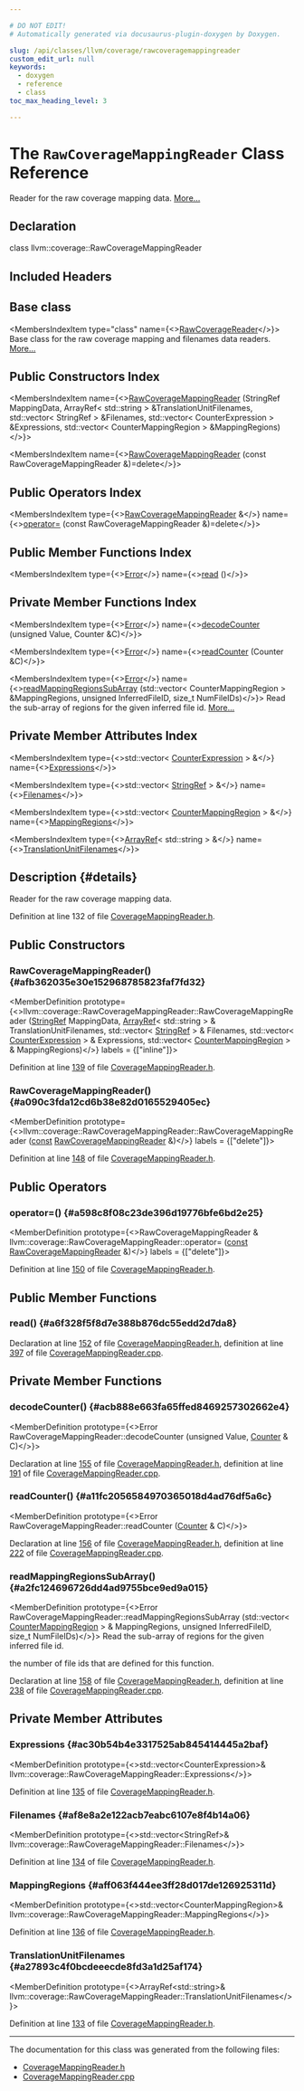 ```yaml
---

# DO NOT EDIT!
# Automatically generated via docusaurus-plugin-doxygen by Doxygen.

slug: /api/classes/llvm/coverage/rawcoveragemappingreader
custom_edit_url: null
keywords:
  - doxygen
  - reference
  - class
toc_max_heading_level: 3

---
```





# The `RawCoverageMappingReader` Class Reference

<DoxygenPage pluginConfig={pluginConfig}>

Reader for the raw coverage mapping data. <a href="#details">More...</a>

## Declaration

<CodeBlock>class llvm::coverage::RawCoverageMappingReader</CodeBlock>

## Included Headers

<IncludesList>
<IncludesListItem
  filePath="llvm/ProfileData/Coverage/CoverageMappingReader.h"
  permalink="/docs/api/files/include/include/llvm/include/llvm/profiledata/include/llvm/profiledata/coverage/coveragemappingreader-h"
  isLocal="true" />
</IncludesList>

## Base class

<MembersIndex>

<MembersIndexItem
  type="class"
  name={<><a href="/docs/api/classes/llvm/coverage/rawcoveragereader">RawCoverageReader</a></>}>
Base class for the raw coverage mapping and filenames data readers. <a href="/docs/api/classes/llvm/coverage/rawcoveragereader/#details">More...</a>
</MembersIndexItem>

</MembersIndex>

## Public Constructors Index

<MembersIndex>

<MembersIndexItem
  name={<><a href="#afb362035e30e152968785823faf7fd32">RawCoverageMappingReader</a> (StringRef MappingData, ArrayRef&lt; std::string &gt; &amp;TranslationUnitFilenames, std::vector&lt; StringRef &gt; &amp;Filenames, std::vector&lt; CounterExpression &gt; &amp;Expressions, std::vector&lt; CounterMappingRegion &gt; &amp;MappingRegions)</>}>
</MembersIndexItem>

<MembersIndexItem
  name={<><a href="#a090c3fda12cd6b38e82d0165529405ec">RawCoverageMappingReader</a> (const RawCoverageMappingReader &amp;)=delete</>}>
</MembersIndexItem>

</MembersIndex>

## Public Operators Index

<MembersIndex>

<MembersIndexItem
  type={<><a href="/docs/api/classes/llvm/coverage/rawcoveragemappingreader">RawCoverageMappingReader</a> &amp;</>}
  name={<><a href="#a598c8f08c23de396d19776bfe6bd2e25">operator=</a> (const RawCoverageMappingReader &amp;)=delete</>}>
</MembersIndexItem>

</MembersIndex>

## Public Member Functions Index

<MembersIndex>

<MembersIndexItem
  type={<><a href="/docs/api/classes/llvm/error">Error</a></>}
  name={<><a href="#a6f328f5f8d7e388b876dc55edd2d7da8">read</a> ()</>}>
</MembersIndexItem>

</MembersIndex>

## Private Member Functions Index

<MembersIndex>

<MembersIndexItem
  type={<><a href="/docs/api/classes/llvm/error">Error</a></>}
  name={<><a href="#acb888e663fa65ffed8469257302662e4">decodeCounter</a> (unsigned Value, Counter &amp;C)</>}>
</MembersIndexItem>

<MembersIndexItem
  type={<><a href="/docs/api/classes/llvm/error">Error</a></>}
  name={<><a href="#a11fc2056584970365018d4ad76df5a6c">readCounter</a> (Counter &amp;C)</>}>
</MembersIndexItem>

<MembersIndexItem
  type={<><a href="/docs/api/classes/llvm/error">Error</a></>}
  name={<><a href="#a2fc124696726dd4ad9755bce9ed9a015">readMappingRegionsSubArray</a> (std::vector&lt; CounterMappingRegion &gt; &amp;MappingRegions, unsigned InferredFileID, size&#95;t NumFileIDs)</>}>
Read the sub-array of regions for the given inferred file id. <a href="#a2fc124696726dd4ad9755bce9ed9a015">More...</a>
</MembersIndexItem>

</MembersIndex>

## Private Member Attributes Index

<MembersIndex>

<MembersIndexItem
  type={<>std::vector&lt; <a href="/docs/api/structs/llvm/coverage/counterexpression">CounterExpression</a> &gt; &amp;</>}
  name={<><a href="#ac30b54b4e3317525ab845414445a2baf">Expressions</a></>}>
</MembersIndexItem>

<MembersIndexItem
  type={<>std::vector&lt; <a href="/docs/api/classes/llvm/stringref">StringRef</a> &gt; &amp;</>}
  name={<><a href="#af8e8a2e122acb7eabc6107e8f4b14a06">Filenames</a></>}>
</MembersIndexItem>

<MembersIndexItem
  type={<>std::vector&lt; <a href="/docs/api/structs/llvm/coverage/countermappingregion">CounterMappingRegion</a> &gt; &amp;</>}
  name={<><a href="#aff063f444ee3ff28d017de126925311d">MappingRegions</a></>}>
</MembersIndexItem>

<MembersIndexItem
  type={<><a href="/docs/api/classes/llvm/arrayref">ArrayRef</a>&lt; std::string &gt; &amp;</>}
  name={<><a href="#a27893c4f0bcdeeecde8fd3a1d25af174">TranslationUnitFilenames</a></>}>
</MembersIndexItem>

</MembersIndex>

## Description {#details}

Reader for the raw coverage mapping data.

Definition at line 132 of file <a href="/docs/api/files/include/include/llvm/include/llvm/profiledata/include/llvm/profiledata/coverage/coveragemappingreader-h">CoverageMappingReader.h</a>.

<SectionDefinition>

## Public Constructors

### RawCoverageMappingReader() {#afb362035e30e152968785823faf7fd32}

<MemberDefinition
  prototype={<>llvm::coverage::RawCoverageMappingReader::RawCoverageMappingReader (<a href="/docs/api/classes/llvm/stringref">StringRef</a> MappingData, <a href="/docs/api/classes/llvm/arrayref">ArrayRef</a>&lt; std::string &gt; &amp; TranslationUnitFilenames, std::vector&lt; <a href="/docs/api/classes/llvm/stringref">StringRef</a> &gt; &amp; Filenames, std::vector&lt; <a href="/docs/api/structs/llvm/coverage/counterexpression">CounterExpression</a> &gt; &amp; Expressions, std::vector&lt; <a href="/docs/api/structs/llvm/coverage/countermappingregion">CounterMappingRegion</a> &gt; &amp; MappingRegions)</>}
  labels = {["inline"]}>

Definition at line <a href="/docs/api/files/include/include/llvm/include/llvm/profiledata/include/llvm/profiledata/coverage/coveragemappingreader-h/#l00139">139</a> of file <a href="/docs/api/files/include/include/llvm/include/llvm/profiledata/include/llvm/profiledata/coverage/coveragemappingreader-h">CoverageMappingReader.h</a>.
</MemberDefinition>

### RawCoverageMappingReader() {#a090c3fda12cd6b38e82d0165529405ec}

<MemberDefinition
  prototype={<>llvm::coverage::RawCoverageMappingReader::RawCoverageMappingReader (<a href="/docs/api/files/lib/lib/target/lib/target/aarch64/aarch64promoteconstant-cpp/#a90f8350fecae261c25be85d38b451bff">const</a> <a href="/docs/api/classes/llvm/coverage/rawcoveragemappingreader">RawCoverageMappingReader</a> &amp;)</>}
  labels = {["delete"]}>

Definition at line <a href="/docs/api/files/include/include/llvm/include/llvm/profiledata/include/llvm/profiledata/coverage/coveragemappingreader-h/#l00148">148</a> of file <a href="/docs/api/files/include/include/llvm/include/llvm/profiledata/include/llvm/profiledata/coverage/coveragemappingreader-h">CoverageMappingReader.h</a>.
</MemberDefinition>

</SectionDefinition>

<SectionDefinition>

## Public Operators

### operator=() {#a598c8f08c23de396d19776bfe6bd2e25}

<MemberDefinition
  prototype={<>RawCoverageMappingReader &amp; llvm::coverage::RawCoverageMappingReader::operator= (<a href="/docs/api/files/lib/lib/target/lib/target/aarch64/aarch64promoteconstant-cpp/#a90f8350fecae261c25be85d38b451bff">const</a> <a href="/docs/api/classes/llvm/coverage/rawcoveragemappingreader">RawCoverageMappingReader</a> &amp;)</>}
  labels = {["delete"]}>

Definition at line <a href="/docs/api/files/include/include/llvm/include/llvm/profiledata/include/llvm/profiledata/coverage/coveragemappingreader-h/#l00150">150</a> of file <a href="/docs/api/files/include/include/llvm/include/llvm/profiledata/include/llvm/profiledata/coverage/coveragemappingreader-h">CoverageMappingReader.h</a>.
</MemberDefinition>

</SectionDefinition>

<SectionDefinition>

## Public Member Functions

### read() {#a6f328f5f8d7e388b876dc55edd2d7da8}

<MemberDefinition
  prototype="Error RawCoverageMappingReader::read ()">

Declaration at line <a href="/docs/api/files/include/include/llvm/include/llvm/profiledata/include/llvm/profiledata/coverage/coveragemappingreader-h/#l00152">152</a> of file <a href="/docs/api/files/include/include/llvm/include/llvm/profiledata/include/llvm/profiledata/coverage/coveragemappingreader-h">CoverageMappingReader.h</a>, definition at line <a href="/docs/api/files/lib/lib/profiledata/lib/profiledata/coverage/coveragemappingreader-cpp/#l00397">397</a> of file <a href="/docs/api/files/lib/lib/profiledata/lib/profiledata/coverage/coveragemappingreader-cpp">CoverageMappingReader.cpp</a>.
</MemberDefinition>

</SectionDefinition>

<SectionDefinition>

## Private Member Functions

### decodeCounter() {#acb888e663fa65ffed8469257302662e4}

<MemberDefinition
  prototype={<>Error RawCoverageMappingReader::decodeCounter (unsigned Value, <a href="/docs/api/structs/llvm/coverage/counter">Counter</a> &amp; C)</>}>

Declaration at line <a href="/docs/api/files/include/include/llvm/include/llvm/profiledata/include/llvm/profiledata/coverage/coveragemappingreader-h/#l00155">155</a> of file <a href="/docs/api/files/include/include/llvm/include/llvm/profiledata/include/llvm/profiledata/coverage/coveragemappingreader-h">CoverageMappingReader.h</a>, definition at line <a href="/docs/api/files/lib/lib/profiledata/lib/profiledata/coverage/coveragemappingreader-cpp/#l00191">191</a> of file <a href="/docs/api/files/lib/lib/profiledata/lib/profiledata/coverage/coveragemappingreader-cpp">CoverageMappingReader.cpp</a>.
</MemberDefinition>

### readCounter() {#a11fc2056584970365018d4ad76df5a6c}

<MemberDefinition
  prototype={<>Error RawCoverageMappingReader::readCounter (<a href="/docs/api/structs/llvm/coverage/counter">Counter</a> &amp; C)</>}>

Declaration at line <a href="/docs/api/files/include/include/llvm/include/llvm/profiledata/include/llvm/profiledata/coverage/coveragemappingreader-h/#l00156">156</a> of file <a href="/docs/api/files/include/include/llvm/include/llvm/profiledata/include/llvm/profiledata/coverage/coveragemappingreader-h">CoverageMappingReader.h</a>, definition at line <a href="/docs/api/files/lib/lib/profiledata/lib/profiledata/coverage/coveragemappingreader-cpp/#l00222">222</a> of file <a href="/docs/api/files/lib/lib/profiledata/lib/profiledata/coverage/coveragemappingreader-cpp">CoverageMappingReader.cpp</a>.
</MemberDefinition>

### readMappingRegionsSubArray() {#a2fc124696726dd4ad9755bce9ed9a015}

<MemberDefinition
  prototype={<>Error RawCoverageMappingReader::readMappingRegionsSubArray (std::vector&lt; <a href="/docs/api/structs/llvm/coverage/countermappingregion">CounterMappingRegion</a> &gt; &amp; MappingRegions, unsigned InferredFileID, size&#95;t NumFileIDs)</>}>
Read the sub-array of regions for the given inferred file id.

<ParametersList title="Parameters">
<ParametersListItem name="NumFileIDs">the number of file ids that are defined for this function.</ParametersListItem>
</ParametersList>

Declaration at line <a href="/docs/api/files/include/include/llvm/include/llvm/profiledata/include/llvm/profiledata/coverage/coveragemappingreader-h/#l00158">158</a> of file <a href="/docs/api/files/include/include/llvm/include/llvm/profiledata/include/llvm/profiledata/coverage/coveragemappingreader-h">CoverageMappingReader.h</a>, definition at line <a href="/docs/api/files/lib/lib/profiledata/lib/profiledata/coverage/coveragemappingreader-cpp/#l00238">238</a> of file <a href="/docs/api/files/lib/lib/profiledata/lib/profiledata/coverage/coveragemappingreader-cpp">CoverageMappingReader.cpp</a>.
</MemberDefinition>

</SectionDefinition>

<SectionDefinition>

## Private Member Attributes

### Expressions {#ac30b54b4e3317525ab845414445a2baf}

<MemberDefinition
  prototype={<>std::vector&lt;CounterExpression&gt;&amp; llvm::coverage::RawCoverageMappingReader::Expressions</>}>

Definition at line <a href="/docs/api/files/include/include/llvm/include/llvm/profiledata/include/llvm/profiledata/coverage/coveragemappingreader-h/#l00135">135</a> of file <a href="/docs/api/files/include/include/llvm/include/llvm/profiledata/include/llvm/profiledata/coverage/coveragemappingreader-h">CoverageMappingReader.h</a>.
</MemberDefinition>

### Filenames {#af8e8a2e122acb7eabc6107e8f4b14a06}

<MemberDefinition
  prototype={<>std::vector&lt;StringRef&gt;&amp; llvm::coverage::RawCoverageMappingReader::Filenames</>}>

Definition at line <a href="/docs/api/files/include/include/llvm/include/llvm/profiledata/include/llvm/profiledata/coverage/coveragemappingreader-h/#l00134">134</a> of file <a href="/docs/api/files/include/include/llvm/include/llvm/profiledata/include/llvm/profiledata/coverage/coveragemappingreader-h">CoverageMappingReader.h</a>.
</MemberDefinition>

### MappingRegions {#aff063f444ee3ff28d017de126925311d}

<MemberDefinition
  prototype={<>std::vector&lt;CounterMappingRegion&gt;&amp; llvm::coverage::RawCoverageMappingReader::MappingRegions</>}>

Definition at line <a href="/docs/api/files/include/include/llvm/include/llvm/profiledata/include/llvm/profiledata/coverage/coveragemappingreader-h/#l00136">136</a> of file <a href="/docs/api/files/include/include/llvm/include/llvm/profiledata/include/llvm/profiledata/coverage/coveragemappingreader-h">CoverageMappingReader.h</a>.
</MemberDefinition>

### TranslationUnitFilenames {#a27893c4f0bcdeeecde8fd3a1d25af174}

<MemberDefinition
  prototype={<>ArrayRef&lt;std::string&gt;&amp; llvm::coverage::RawCoverageMappingReader::TranslationUnitFilenames</>}>

Definition at line <a href="/docs/api/files/include/include/llvm/include/llvm/profiledata/include/llvm/profiledata/coverage/coveragemappingreader-h/#l00133">133</a> of file <a href="/docs/api/files/include/include/llvm/include/llvm/profiledata/include/llvm/profiledata/coverage/coveragemappingreader-h">CoverageMappingReader.h</a>.
</MemberDefinition>

</SectionDefinition>

<hr/>

The documentation for this class was generated from the following files:

<ul>
<li><a href="/docs/api/files/include/include/llvm/include/llvm/profiledata/include/llvm/profiledata/coverage/coveragemappingreader-h">CoverageMappingReader.h</a></li>
<li><a href="/docs/api/files/lib/lib/profiledata/lib/profiledata/coverage/coveragemappingreader-cpp">CoverageMappingReader.cpp</a></li>
</ul>

</DoxygenPage>
